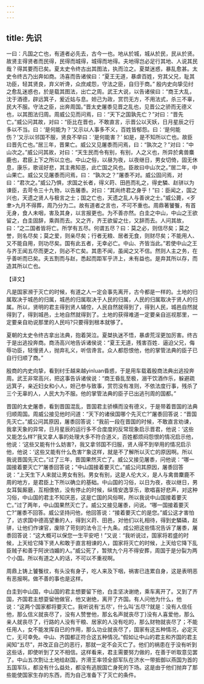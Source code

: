 ```yaml
---
---
---
```

title: 先识
---



一曰：凡国之亡也，有道者必先去，古今一也。地从於城，城从於民，民从於贤。故贤主得贤者而民得，民得而城得，城得而地得。夫地得岂必足行其地、人说其民哉？得其要而已矣。夏太史令终古出其图法，执而泣之。夏桀迷惑，暴乱愈甚。太史令终古乃出奔如商。汤喜而告诸侯曰：“夏王无道，暴虐百姓，穷其父兄，耻其功臣，轻其贤良，弃义听谗，众庶咸怨，守法之臣，自归于商。” 殷内史向挚见纣之愈乱迷惑也，於是载其图法，出亡之周。武王大说，以告诸侯曰：“商王大乱，沈于酒德，辟远箕子，爰近姑与息。妲己为政，赏罚无方，不用法式，杀三不辜，民大不服。守法之臣，出奔周国。”晋太史屠黍见晋之乱也，见晋公之骄而无德义也，以其图法归周。周威公见而问焉，曰：“天下之国孰先亡？”对曰：“晋先亡。”威公问其故，对曰：“臣比在晋也，不敢直言，示晋公以天妖，日月星辰之行多以不当。曰：‘是何能为？’又示以人事多不义，百姓皆郁怨。曰：‘是何能伤？’又示以邻国不服，贤良不举曰：‘是何能害？’ 如是，是不知所以亡也。故臣曰晋先亡也。”居三年，晋果亡。威公又见屠黍而问焉，曰：“孰次之？”对曰：“中山次之。”威公问其故，对曰：“天生民而令有别，有别，人之义也，所异於禽兽麋鹿也，君臣上下之所以立也。中山之俗，以昼为夜，以夜继日，男女切倚，固无休息，康乐，歌谣好悲，其主弗知恶，此亡国之风也。臣故曰中山次之。”居二年，中山果亡。威公又见屠黍而问焉，曰： “孰次之？”屠黍不对。威公固问焉，对曰：“君次之。”威公乃惧，求国之长者，得义莳、田邑而礼之，得史驎、赵骈以为谏臣，去苛令三十九物，以告屠黍。对曰：“其尚终君之身乎！”曰：臣闻之，国之兴也，天遗之贤人与极言之士；国之亡也，天遗之乱人与善谀之士。”威公薨，<歹聿>九月不得葬，周乃分为二。故有道者之言也，不可不重也。周鼎著饕餮，有首无身，食人未咽，害及其身，以言报更也。为不善亦然。白圭之中山，中山之王欲留之，白圭固辞，乘舆而去。又之齐，齐王欲留之仕，又辞而去。人问其故，曰：“之二国者皆将亡。所学有五尽。何谓五尽？曰：莫之必，则信尽矣；莫之誉，则名尽矣；莫之爱，则亲尽矣；行者无粮、居者无食，则财尽矣；不能用人、又不能自用，则功尽矣。国有此五者，无幸必亡。中山、齐皆当此。”若使中山之王与齐王闻五尽而更之，则必不亡矣。其患不闻，虽闻之又不信。然则人主之务，在乎善听而已矣。夫五割而与赵，悉起而距军乎济上，未有益也。是弃其所以存，而造其所以亡也。

【译文】

凡是国家濒于灭亡的时候，有道之人一定会事先离开，古今都是一样的。土地的归属取决于城邑的归属，城邑的归属取决于人民的归属，人民的归属取决于贤人的归属。所以，贤明的君主得到贤人辅倥，人民自然就得到了，得到人民，城邑自然就得到了，得到城邑，土地自然就得到了。土地的获得难道一定要亲自巡视那里，一定要亲自劝说那里的人民吗?只要得到根本就够了。

夏朝的太史令终古拿出法典，抱着哭泣。夏桀执迷不悟，暴虐荒淫更加厉害。终古于是出逃投奔商。商汤高兴地告诉诸侯说：“夏王无道，残害百姓．逼迫父兄，侮辱功臣，轻慢贤人，抛弃礼义，听信谗言。众人都怨恨他，他的掌管法典的臣子已自行归顺了商。”

殷商的内史向挚，看到纣壬越来越yinluan昏惑，于是用车载着殷商法典出逃投奔周。武王非常高兴，把这事告诉诸侯说：“商王昏乱至极，溺干饮酒作乐，躲避疏远箕子，亲近妇女和小人，妲己参与致事，赏罚没有准则，不依法度行事，残杀了三个无辜的人，人民大为不服。他的掌管法典的臣子已出逃刊周的国都。”

晋国的太史屠黍，看到晋国混乱，晋国君主骄横而没有德义，于是带着晋国的法典归顺周国。周威公接见他时问道：“天下的诸侯国哪个先灭亡?”屠黍回答说：“晋国先灭亡。”威公问其原因，屠黍回答说：“我前一段在晋国的时候，不敢直言劝谏，我拿天象的异常，日月星辰的运行多不合度度的反常现象启示晋君，他说：‘这些又能怎么样?’我又拿人事的处理大多不符合道义，百姓都烦闷怨恨的情况启示他，他说：‘这些又能有什么妨害?，我又拿邻国不归服，贤人得不到举用的情况启示他，他说：‘这些又能有什么危害?’象这样，就是不了解所以灭亡的原因啊。所以我说晋国先灭亡。”过了三年，晋国果然灭亡了。威公又接见屠黍，问他说：“哪一国接着要灭亡?”屠黍回答说；“中山国接着要灭亡。”威公问其原因，屠黍回答说：“上天生下人来就让男女有别。男女有别，这是人伦大义，是人与禽兽麇鹿不周的地方，是君臣上下所以确立的基础。中山国的习俗，以日为夜，夜以继日，男女耳鬓厮磨，互相偎依，没有停止的时候，纵情安逸享乐，歌唱喜好悲声，对这种习俗，中山国的君主不知厌恶，这是亡国的风俗啊，所以我说中山国接着要灭亡。”过了两年，中山国果然灭亡了。威公又接见屠黍，问说。“哪一国接着要灭亡?”屠黍不回答。威公坚持问他，他回答说：“接着要灭亡的是您。”威公这才害怕了，访求国中德高望重的人，得到义莳、田邑，对他们以礼相待，得到史驎磷，赵骈，让他们作谏官，废除了苛刻的法令三十九条。成公把这些情况告诉了屠黍，屠黍回答说：“这大概可以保您一生平安吧！”又说：“我听说过，国家将若盛的时候，上天给它降下贤人和敢于直言相谏的人，国家将灭亡的时候，上天给它降下乱臣贼子和善于阿谀诌媚的人。”威公死了，暂殡九个月不得安葬，周国于是分裂为两个小国。所以有道之人的话，不可以不重视啊。

周鼎上铸上饕餮纹，有头没有身子，吃人来及下咽，祸害已连累自身，这是表明恶有恶报啊。做不善的事也是这样。

白圭到中山国，中山国的君主想要留下他，白圭坚决谢绝，乘车离开了。又到了齐国，齐国君主想耍留他做官，他又谢绝，离开了齐国。有人问他为什么，他说：“这两个国家都将要灭亡。我听说有‘五尽’，什么叫‘五尽’?就是：没有人信任他，那么信义就丧尽了，没有人赞誉他，那幺名声就丧尽丁}没有人喜爱他，那么亲人就丧尽了，行路的人没有干粮、居家的人没有吃的，那么财物就丧尽了；不能任用人，女不能发挥自已的作用，那么功业就丧尽了，国家有这五种情况，必定灭亡，无可幸免。中山、齐国都正符合这五种情况。”假如让中山的君主和齐国的君主闻知“五尽”，并改正自己的恶行，那就一定不会灭亡了。他们的祸患在于没有听到这些话，即使听到了又不相信。这样看来，君主需要努力做的，在善于听取意见罢了。中山五次割让土地给赵国，齐滑王率领全部军队在济水一带抵御以燕国为首的五国军队，都没有什么益处，都没有逃脱国亡身死的下场。这是由于他们抛弃了那些能使国家生存的东西，而为自己准备下了灭亡的条件。